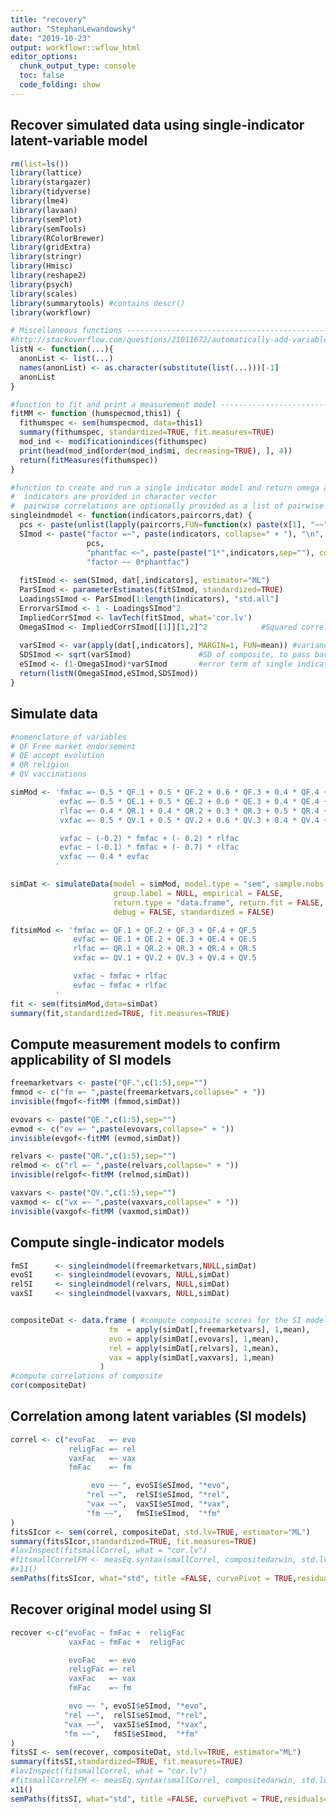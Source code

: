 ```yaml
---
title: "recovery"
author: "StephanLewandowsky"
date: "2019-10-23"
output: workflowr::wflow_html
editor_options:
  chunk_output_type: console
  toc: false
  code_folding: show
---
```


## Recover simulated data using single-indicator latent-variable model

```r
rm(list=ls())
library(lattice)
library(stargazer)
library(tidyverse)
library(lme4)
library(lavaan)
library(semPlot)
library(semTools)
library(RColorBrewer)
library(gridExtra)
library(stringr)
library(Hmisc)
library(reshape2)
library(psych)
library(scales)
library(summarytools) #contains descr()
library(workflowr)

# Miscellaneous functions -------------------------------------------------------------------------------
#http://stackoverflow.com/questions/21011672/automatically-add-variable-names-to-elements-of-a-list
listN <- function(...){
  anonList <- list(...)
  names(anonList) <- as.character(substitute(list(...)))[-1]
  anonList
}

#function to fit and print a measurement model ------------------------------------------------------------
fitMM <- function (humspecmod,this1) {
  fithumspec <- sem(humspecmod, data=this1)
  summary(fithumspec, standardized=TRUE, fit.measures=TRUE)
  mod_ind <- modificationindices(fithumspec)
  print(head(mod_ind[order(mod_ind$mi, decreasing=TRUE), ], 4))
  return(fitMeasures(fithumspec))
}

#function to create and run a single indicator model and return omega and so on --------------------------
#  indicators are provided in character vector
#  pairwise correlations are optionally provided as a list of pairwise character vectors
singleindmodel <- function(indicators,paircorrs,dat) {
  pcs <- paste(unlist(lapply(paircorrs,FUN=function(x) paste(x[1], "~~", x[2], "\n"))),collapse=" ")
  SImod <- paste("factor =~", paste(indicators, collapse=" + "), "\n",
                 pcs, 
                 "phantfac <~", paste(paste("1*",indicators,sep=""), collapse=" + "), "\n",
                 "factor ~~ 0*phantfac")
  
  fitSImod <- sem(SImod, dat[,indicators], estimator="ML")
  ParSImod <- parameterEstimates(fitSImod, standardized=TRUE)
  LoadingsSImod <- ParSImod[1:length(indicators), "std.all"]
  ErrorvarSImod <- 1 - LoadingsSImod^2
  ImpliedCorrSImod <- lavTech(fitSImod, what='cor.lv')
  OmegaSImod <- ImpliedCorrSImod[[1]][1,2]^2            #Squared correlation between factor and phantom variable
  
  varSImod <- var(apply(dat[,indicators], MARGIN=1, FUN=mean)) #variance of composite
  SDSImod <- sqrt(varSImod)               #SD of composite, to pass back for analysis
  eSImod <- (1-OmegaSImod)*varSImod       #error term of single indicator
  return(listN(OmegaSImod,eSImod,SDSImod))
}


```

## Simulate data
```r
#nomenclature of variables
# QF Free market endorsement 
# QE accept evolution        
# QR religion                 
# QV vaccinations

simMod <- 'fmfac =~ 0.5 * QF.1 + 0.5 * QF.2 + 0.6 * QF.3 + 0.4 * QF.4 + 0.5 * QF.5
           evfac =~ 0.5 * QE.1 + 0.5 * QE.2 + 0.6 * QE.3 + 0.4 * QE.4 + 0.5 * QE.5
           rlfac =~ 0.4 * QR.1 + 0.4 * QR.2 + 0.3 * QR.3 + 0.5 * QR.4 + 0.2 * QR.5
           vxfac =~ 0.5 * QV.1 + 0.5 * QV.2 + 0.6 * QV.3 + 0.4 * QV.4 + 0.5 * QV.5

           vxfac ~ (-0.2) * fmfac + (- 0.2) * rlfac
           evfac ~ (-0.1) * fmfac + (- 0.7) * rlfac
           vxfac ~~ 0.4 * evfac
          '

simDat <- simulateData(model = simMod, model.type = "sem", sample.nobs = 1000, ov.var = NULL, 
                       group.label = NULL, empirical = FALSE, 
                       return.type = "data.frame", return.fit = FALSE,
                       debug = FALSE, standardized = FALSE)

fitsimMod <- 'fmfac =~ QF.1 + QF.2 + QF.3 + QF.4 + QF.5
              evfac =~ QE.1 + QE.2 + QE.3 + QE.4 + QE.5
              rlfac =~ QR.1 + QR.2 + QR.3 + QR.4 + QR.5
              vxfac =~ QV.1 + QV.2 + QV.3 + QV.4 + QV.5

              vxfac ~ fmfac + rlfac
              evfac ~ fmfac + rlfac
          '
fit <- sem(fitsimMod,data=simDat)
summary(fit,standardized=TRUE, fit.measures=TRUE)
```

## Compute measurement models to confirm applicability of SI models
```r

freemarketvars <- paste("QF.",c(1:5),sep="")
fmmod <- c("fm =~ ",paste(freemarketvars,collapse=" + "))
invisible(fmgof<-fitMM (fmmod,simDat))

evovars <- paste("QE.",c(1:5),sep="")
evmod <- c("ev =~ ",paste(evovars,collapse=" + "))
invisible(evgof<-fitMM (evmod,simDat))

relvars <- paste("QR.",c(1:5),sep="")
relmod <- c("rl =~ ",paste(relvars,collapse=" + "))
invisible(relgof<-fitMM (relmod,simDat))

vaxvars <- paste("QV.",c(1:5),sep="")
vaxmod <- c("vx =~ ",paste(vaxvars,collapse=" + "))
invisible(vaxgof<-fitMM (vaxmod,simDat))

```

## Compute single-indicator models
```r

fmSI      <- singleindmodel(freemarketvars,NULL,simDat)
evoSI     <- singleindmodel(evovars, NULL,simDat)
relSI     <- singleindmodel(relvars, NULL,simDat)
vaxSI     <- singleindmodel(vaxvars, NULL,simDat)


compositeDat <- data.frame ( #compute composite scores for the SI models
                      fm  = apply(simDat[,freemarketvars], 1,mean),
                      evo = apply(simDat[,evovars], 1,mean),
                      rel = apply(simDat[,relvars], 1,mean),
                      vax = apply(simDat[,vaxvars], 1,mean)
                    )
#compute correlations of composite
cor(compositeDat)

```

## Correlation among latent variables (SI models)
```r
correl <- c("evoFac   =~ evo
             religFac =~ rel
             vaxFac   =~ vax
             fmFac    =~ fm

                  evo ~~ ", evoSI$eSImod, "*evo",
                 "rel ~~",  relSI$eSImod, "*rel",
                 "vax ~~",  vaxSI$eSImod, "*vax",
                 "fm ~~",   fmSI$eSImod,  "*fm"
)
fitsSIcor <- sem(correl, compositeDat, std.lv=TRUE, estimator="ML")
summary(fitsSIcor,standardized=TRUE, fit.measures=TRUE)
#lavInspect(fitsmallCorrel, what = "cor.lv")
#fitsmallCorrelFM <- measEq.syntax(smallCorrel, compositedarwin, std.lv=TRUE, estimator="ML",group="gender") # http://lavaan.ugent.be/tutorial/groups.html
#x11()
semPaths(fitsSIcor, what="std", title =FALSE, curvePivot = TRUE,residuals=FALSE, structural=TRUE, layout="circle")

```


## Recover original model using SI 
```r
recover <-c("evoFac ~ fmFac +  religFac 
             vaxFac ~ fmFac +  religFac 

             evoFac   =~ evo
             religFac =~ rel
             vaxFac   =~ vax
             fmFac    =~ fm

             evo ~~ ", evoSI$eSImod, "*evo",
            "rel ~~",  relSI$eSImod, "*rel",
            "vax ~~",  vaxSI$eSImod, "*vax",
            "fm ~~",   fmSI$eSImod,  "*fm"
)
fitsSI <- sem(recover, compositeDat, std.lv=TRUE, estimator="ML")
summary(fitsSI,standardized=TRUE, fit.measures=TRUE)
#lavInspect(fitsmallCorrel, what = "cor.lv")
#fitsmallCorrelFM <- measEq.syntax(smallCorrel, compositedarwin, std.lv=TRUE, estimator="ML",group="gender") # http://lavaan.ugent.be/tutorial/groups.html
x11()
semPaths(fitsSI, what="std", title =FALSE, curvePivot = TRUE,residuals=FALSE, structural=TRUE, layout="tree2")

```



